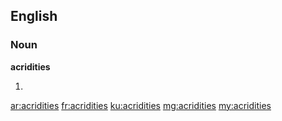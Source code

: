 ==English==

===Noun===
'''acridities'''
# {{plural of|acridity}}

[[ar:acridities]]
[[fr:acridities]]
[[ku:acridities]]
[[mg:acridities]]
[[my:acridities]]